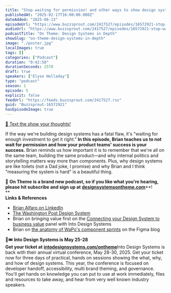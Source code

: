 ```yaml
---
title: "Stop waiting for permission! and other ways to show design systems value, with Brian Alfaro — #05"
publishedAt: "2025-02-17T16:00:00.000Z"
dateAdded: "2025-06-13"
episodeUrl: "https://www.buzzsprout.com/2417527/episodes/16572921-stop-waiting-for-permission-and-other-ways-to-show-design-systems-value-with-brian-alfaro-05.mp3"
audioUrl: "https://www.buzzsprout.com/2417527/episodes/16572921-stop-waiting-for-permission-and-other-ways-to-show-design-systems-value-with-brian-alfaro-05.mp3"
podcastTitle: "On Theme: Design Systems in Depth"
showSlug: "on-theme-design-systems-in-depth"
image: "./poster.jpg"
localImages: true
tags: []
categories: ["Podcast"]
duration: "0:42:58"
durationSeconds: 2578
draft: true
speakers: ["Elyse Holladay"]
type: "podcast"
season: 1
episode: 5
explicit: false
feedUrl: "https://feeds.buzzsprout.com/2417527.rss"
guid: "Buzzsprout-16572921"
hasEpisodeImage: true
---
```

[📲 Text the show your thoughts!](https://www.buzzsprout.com/twilio/text_messages/2417527/open_sms)

If the way we're building design systems has a fatal flaw, it's "waiting for enough investment to get it right." **In this episode, Brian teaches us to not wait for permission and how your product teams' success is your success.** Brian reminds us how important it is to remember that we're all on the same team, building the same product—and why internal politics and storytelling matters way more than components. Plus, why design systems are like toilets (not a Dad joke, I promise) and why Brian and I think "measuring the system is hard" is a beautiful thing.  
  
💖 **On Theme is a brand new podcast, so if you like what you're hearing, please hit subscribe and sign up at** [**designsystemsontheme.com**](http://designsystemsontheme.com/)**!  
**  
**Links & References**

-   [Brian Alfaro on LinkedIn](https://www.linkedin.com/in/brian-alfaro-99505895/)
-   [The Washington Post Design System](https://build.washingtonpost.com/)
-   Brian on bringing value first on the [Connecting your Design System to business value](https://youtu.be/oqr_u1FeoNA?t=812) panel with Into Design Systems
-   Brian on [the anatomy of WaPo's component sprints](https://www.figma.com/blog/the-anatomy-of-a-component-sprint/) on the Figma blog

🎨🎟️ **Into Design Systems is May 25-28  
Get your ticket at** [**intodesignsystems.com/ontheme**](http://intodesignsystems.com/ontheme)Into Design Systems is back with their annual virtual conference, May 28-30, 2025. Get your ticket now for three days of practical, hands on sessions showing the what, why, and how of design systems. This year, the conference is focused on developer handoff, accessibility, multi brand theming, and governance. You'll get hands on knowledge you can put to use at work immediately, files and resources to take away, and hear from very well known industry speakers.
